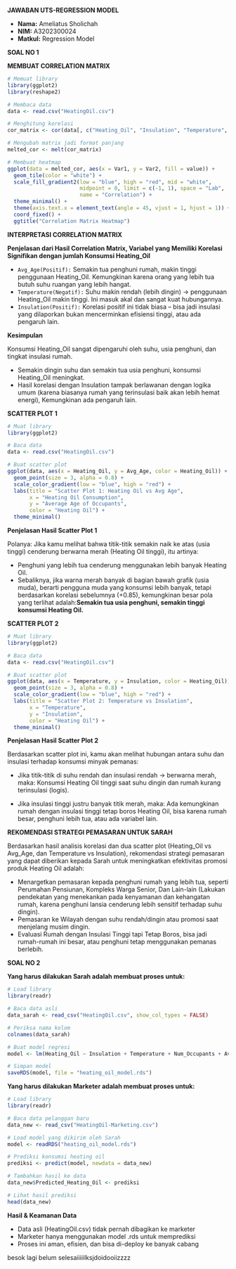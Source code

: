 **JAWABAN UTS-REGRESSION MODEL**

  *   **Nama:** Ameliatus Sholichah
  *   **NIM:** A3202300024
  *   **Matkul:** Regression Model

**SOAL NO 1**

**MEMBUAT CORRELATION MATRIX**
```r
# Memuat library
library(ggplot2)
library(reshape2)

# Membaca data
data <- read.csv("HeatingOil.csv")

# Menghitung korelasi
cor_matrix <- cor(data[, c("Heating_Oil", "Insulation", "Temperature", "Num_Occupants", "Avg_Age", "Home_Size")], use = "complete.obs")

# Mengubah matrix jadi format panjang
melted_cor <- melt(cor_matrix)

# Membuat heatmap
ggplot(data = melted_cor, aes(x = Var1, y = Var2, fill = value)) +
  geom_tile(color = "white") +
  scale_fill_gradient2(low = "blue", high = "red", mid = "white",
                       midpoint = 0, limit = c(-1, 1), space = "Lab",
                       name = "Correlation") +
  theme_minimal() +
  theme(axis.text.x = element_text(angle = 45, vjust = 1, hjust = 1)) +
  coord_fixed() +
  ggtitle("Correlation Matrix Heatmap")

```

**INTERPRETASI CORRELATION MATRIX**

**Penjelasan dari Hasil Correlation Matrix, Variabel yang Memiliki Korelasi Signifikan dengan jumlah Konsumsi Heating_Oil**

  *  `Avg_Age(Positif):` Semakin tua penghuni rumah, makin tinggi penggunaan Heating_Oil. Kemungkinan karena orang yang lebih tua butuh suhu ruangan yang lebih hangat.
  *  `Temperature(Negatif):` Suhu makin rendah (lebih dingin) → penggunaan Heating_Oil makin tinggi. Ini masuk akal dan sangat kuat hubungannya.
  *  `Insulation(Positif):` Korelasi positif ini tidak biasa – bisa jadi insulasi yang dilaporkan bukan mencerminkan efisiensi tinggi, atau ada pengaruh lain.
  
**Kesimpulan**

Konsumsi Heating_Oil sangat dipengaruhi oleh suhu, usia penghuni, dan tingkat insulasi rumah.

  *   Semakin dingin suhu dan semakin tua usia penghuni, konsumsi Heating_Oil meningkat.
  *   Hasil korelasi dengan Insulation tampak berlawanan dengan logika umum (karena biasanya rumah yang terinsulasi baik akan lebih hemat energi), Kemungkinan ada pengaruh lain.
  


**SCATTER PLOT 1**
```r
# Muat library
library(ggplot2)

# Baca data
data <- read.csv("HeatingOil.csv")

# Buat scatter plot
ggplot(data, aes(x = Heating_Oil, y = Avg_Age, color = Heating_Oil)) +
  geom_point(size = 3, alpha = 0.8) +
  scale_color_gradient(low = "blue", high = "red") +
  labs(title = "Scatter Plot 1: Heating Oil vs Avg Age",
       x = "Heating Oil Consumption",
       y = "Average Age of Occupants",
       color = "Heating Oil") +
  theme_minimal()
```


**Penjelasan Hasil Scatter Plot 1**

Polanya:
Jika kamu melihat bahwa titik-titik semakin naik ke atas (usia tinggi) cenderung berwarna merah (Heating Oil tinggi), itu artinya:

  *   Penghuni yang lebih tua cenderung menggunakan lebih banyak Heating Oil.
  *   Sebaliknya, jika warna merah banyak di bagian bawah grafik (usia muda), berarti pengguna muda yang konsumsi lebih banyak, tetapi berdasarkan korelasi sebelumnya (+0.85), kemungkinan besar pola yang terlihat adalah:**Semakin tua usia penghuni, semakin tinggi konsumsi Heating Oil.**
  
  

**SCATTER PLOT 2**
```r
# Muat library
library(ggplot2)

# Baca data
data <- read.csv("HeatingOil.csv")

# Buat scatter plot
ggplot(data, aes(x = Temperature, y = Insulation, color = Heating_Oil)) +
  geom_point(size = 3, alpha = 0.8) +
  scale_color_gradient(low = "blue", high = "red") +
  labs(title = "Scatter Plot 2: Temperature vs Insulation",
       x = "Temperature",
       y = "Insulation",
       color = "Heating Oil") +
  theme_minimal()
```


**Penjelasan Hasil Scatter Plot 2**

Berdasarkan scatter plot ini, kamu akan melihat hubungan antara suhu dan insulasi terhadap konsumsi minyak pemanas:

  *   Jika titik-titik di suhu rendah dan insulasi rendah → berwarna merah, maka: Konsumsi Heating Oil tinggi saat suhu dingin dan rumah kurang terinsulasi (logis).

  *   Jika insulasi tinggi justru banyak titik merah, maka: Ada kemungkinan rumah dengan insulasi tinggi tetap boros Heating Oil, bisa karena rumah besar, penghuni lebih tua, atau ada variabel lain.
  
  

**REKOMENDASI STRATEGI PEMASARAN UNTUK SARAH**

Berdasarkan hasil analisis korelasi dan dua scatter plot (Heating_Oil vs Avg_Age, dan Temperature vs Insulation), rekomendasi strategi pemasaran yang dapat diberikan kepada Sarah untuk meningkatkan efektivitas promosi produk Heating Oil adalah:

  *   Menargetkan pemasaran kepada penghuni rumah yang lebih tua, seperti Perumahan Pensiunan, Kompleks Warga Senior, Dan Lain-lain (Lakukan pendekatan yang menekankan pada kenyamanan dan kehangatan rumah, karena penghuni lansia cenderung lebih sensitif terhadap suhu dingin).
  *   Pemasaran ke Wilayah dengan suhu rendah/dingin atau promosi saat menjelang musim dingin.
  *   Evaluasi Rumah dengan Insulasi Tinggi tapi Tetap Boros, bisa jadi rumah-rumah ini besar, atau penghuni tetap menggunakan pemanas berlebih.
  
  
  
**SOAL NO 2**

**Yang harus dilakukan Sarah adalah membuat proses untuk:**
```r
# Load library
library(readr)

# Baca data asli
data_sarah <- read_csv("HeatingOil.csv", show_col_types = FALSE)

# Periksa nama kolom
colnames(data_sarah)

# Buat model regresi
model <- lm(Heating_Oil ~ Insulation + Temperature + Num_Occupants + Avg_Age + Home_Size, data = data_sarah)

# Simpan model
saveRDS(model, file = "heating_oil_model.rds")
```



**Yang harus dilakukan Marketer adalah membuat proses untuk:**
```r
# Load library
library(readr)

# Baca data pelanggan baru
data_new <- read_csv("HeatingOil-Marketing.csv")

# Load model yang dikirim oleh Sarah
model <- readRDS("heating_oil_model.rds")

# Prediksi konsumsi heating oil
prediksi <- predict(model, newdata = data_new)

# Tambahkan hasil ke data
data_new$Predicted_Heating_Oil <- prediksi

# Lihat hasil prediksi
head(data_new)
```

**Hasil & Keamanan Data**

  *   Data asli (HeatingOil.csv) tidak pernah dibagikan ke marketer
  *   Marketer hanya menggunakan model .rds untuk memprediksi
  *   Proses ini aman, efisien, dan bisa di-deploy ke banyak cabang

besok lagi belum selesaiiiiilksjdoidooiizzzz